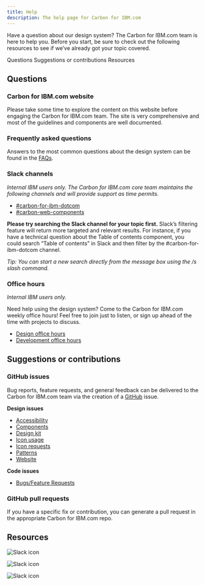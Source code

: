 ```yaml
---
title: Help
description: The help page for Carbon for IBM.com
---
```


<PageDescription>

Have a question about our design system? The Carbon for IBM.com team is here to help you. Before you start, be sure to check out the following resources to see if we’ve already got your topic covered.

</PageDescription>

<AnchorLinks>

<AnchorLink>Questions</AnchorLink>
<AnchorLink>Suggestions or contributions</AnchorLink>
<AnchorLink>Resources</AnchorLink>

</AnchorLinks>

## Questions

### Carbon for IBM.com website

Please take some time to explore the content on this website before engaging the Carbon for IBM.com team. The site is very comprehensive and most of the guidelines and components are well documented.

### Frequently asked questions

Answers to the most common questions about the design system can be found in the [FAQs](/help/faqs).

### Slack channels

_Internal IBM users only. The Carbon for IBM.com core team maintains the following channels and will provide support as time permits._

- [#carbon-for-ibm-dotcom](https://ibm-studios.slack.com/archives/C2PLX8GQ6)
- [#carbon-web-components](https://ibm-studios.slack.com/archives/CL83LMKSA)

**Please try searching the Slack channel for your topic first.** Slack’s filtering feature will return more targeted and relevant results. For instance, if you have a technical question about the Table of contents component, you could search “Table of contents” in Slack and then filter by the #carbon-for-ibm-dotcom channel.

_Tip: You can start a new search directly from the message box using the /s slash command._

### Office hours

_Internal IBM users only._

Need help using the design system? Come to the Carbon for IBM.com weekly office hours! Feel free to join just to listen, or sign up ahead of the time with projects to discuss.

- [Design office hours](https://ec.yourlearning.ibm.com/w3/event/10323408)
- [Development office hours](https://ibm.biz/carbon-dev-office-hours)

## Suggestions or contributions

### GitHub issues

Bug reports, feature requests, and general feedback can be delivered to the Carbon for IBM.com team via the creation of a [GitHub](https://github.com/carbon-design-system/carbon-for-ibm-dotcom/issues/new/choose) issue.

**Design issues**

- [Accessibility](https://github.com/carbon-design-system/carbon-for-ibm-dotcom/issues/new/choose)
- [Components](https://github.com/carbon-design-system/carbon-for-ibm-dotcom/issues/new/choose)
- [Design kit](https://github.com/carbon-design-system/carbon-for-ibm-dotcom-design-kit/issues/new)
- [Icon usage](https://github.com/carbon-design-system/carbon-for-ibm-dotcom/issues/new/choose)
- [Icon requests](https://github.com/carbon-design-system/carbon-icons/issues/new)
- [Patterns](https://github.com/carbon-design-system/carbon-for-ibm-dotcom/issues/new/choose)
- [Website](https://github.com/carbon-design-system/carbon-for-ibm-dotcom-website/issues/new/choose)

**Code issues**

- [Bugs/Feature Requests](https://github.com/carbon-design-system/carbon-for-ibm-dotcom/issues/new/choose)

### GitHub pull requests

If you have a specific fix or contribution, you can generate a pull request in the appropriate Carbon for IBM.com repo.

## Resources

<Row className="resource-card-group">
<Column colMd={4} colLg={4} noGutterSm>
    <ResourceCard
      subTitle="Design Office Hours"
      aspectRatio="2:1"
      actionIcon="launch"
      href="https://ec.yourlearning.ibm.com/w3/event/10323408"
      >

![Slack icon](../../images/icon/bee_icon.svg)

  </ResourceCard>
</Column>
<Column colMd={4} colLg={4} noGutterSm>
    <ResourceCard
      subTitle="Development Office Hours"
      aspectRatio="2:1"
      actionIcon="launch"
      href="https://ibm.biz/carbon-dev-office-hours"
      >

![Slack icon](../../images/icon/bee_icon.svg)

  </ResourceCard>
</Column>
<Column colMd={4} colLg={4} noGutterSm>
    <ResourceCard
      subTitle="For coding and designing questions: #carbon-for-ibm-dotcom"
      aspectRatio="2:1"
      actionIcon="launch"
      href="https://ibm-studios.slack.com/archives/C2PLX8GQ6"
      >

![Slack icon](../../images/icon/slack-mark.svg)

  </ResourceCard>
</Column>
</Row>
